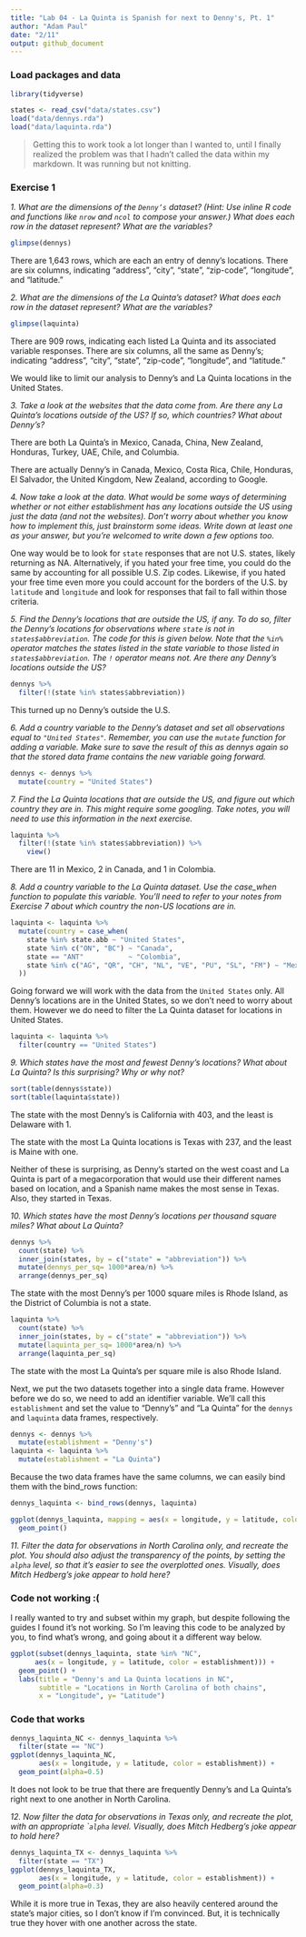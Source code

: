 ```yaml
---
title: "Lab 04 - La Quinta is Spanish for next to Denny's, Pt. 1"
author: "Adam Paul"
date: "2/11"
output: github_document
---
```


### Load packages and data


```r
library(tidyverse) 
```

```r
states <- read_csv("data/states.csv")
load("data/dennys.rda")
load("data/laquinta.rda")
```

>Getting this to work took a lot longer than I wanted to, until I finally realized the problem was that I hadn't called the data within my markdown. It was running but not knitting.

### Exercise 1

*1. What are the dimensions of the `Denny’s` dataset? (Hint: Use inline R code and functions like `nrow` and `ncol` to compose your answer.) What does each row in the dataset represent? What are the variables?*

```r
glimpse(dennys)
```

There are 1,643 rows, which are each an entry of denny's locations. There are six columns, indicating "address", "city", "state", "zip-code", "longitude", and "latitude."

*2. What are the dimensions of the La Quinta’s dataset? What does each row in the dataset represent? What are the variables?*

```r
glimpse(laquinta)
```
There are 909 rows, indicating each listed La Quinta and its associated variable responses. There are six columns, all the same as Denny's; indicating "address", "city", "state", "zip-code", "longitude", and "latitude."

We would like to limit our analysis to Denny’s and La Quinta locations in the United States.

*3. Take a look at the websites that the data come from. Are there any La Quinta’s locations outside of the US? If so, which countries? What about Denny’s?*

There are both La Quinta's in Mexico, Canada, China, New Zealand, Honduras, Turkey, UAE, Chile, and Columbia.

There are actually Denny's in Canada, Mexico, Costa Rica, Chile, Honduras, El Salvador, the United Kingdom, New Zealand, according to Google.

*4. Now take a look at the data. What would be some ways of determining whether or not either establishment has any locations outside the US using just the data (and not the websites). Don’t worry about whether you know how to implement this, just brainstorm some ideas. Write down at least one as your answer, but you’re welcomed to write down a few options too.*

One way would be to look for `state` responses that are not U.S. states, likely returning as NA. Alternatively, if you hated your free time, you could do the same by accounting for all possible U.S. Zip codes. Likewise, if you hated your free time even more you could account for the borders of the U.S. by `latitude` and `longitude` and look for responses that fail to fall within those criteria.

*5. Find the Denny’s locations that are outside the US, if any. To do so, filter the Denny’s locations for observations where `state` is not in `states$abbreviation`. The code for this is given below. Note that the `%in%` operator matches the states listed in the state variable to those listed in `states$abbreviation`. The `!` operator means not. Are there any Denny’s locations outside the US?*

```r
dennys %>%
  filter(!(state %in% states$abbreviation))
```

This turned up no Denny's outside the U.S.

*6. Add a country variable to the Denny’s dataset and set all observations equal to `"United States"`. Remember, you can use the `mutate` function for adding a variable. Make sure to save the result of this as dennys again so that the stored data frame contains the new variable going forward.*

```r
dennys <- dennys %>%
  mutate(country = "United States")
```

*7. Find the La Quinta locations that are outside the US, and figure out which country they are in. This might require some googling. Take notes, you will need to use this information in the next exercise.*

```r
laquinta %>%
  filter(!(state %in% states$abbreviation)) %>%
    view()
```

There are 11 in Mexico, 2 in Canada, and 1 in Colombia.

*8. Add a country variable to the La Quinta dataset. Use the case_when function to populate this variable. You’ll need to refer to your notes from Exercise 7 about which country the non-US locations are in.*

```r
laquinta <- laquinta %>%
  mutate(country = case_when(
    state %in% state.abb ~ "United States",
    state %in% c("ON", "BC") ~ "Canada",
    state == "ANT"           ~ "Colombia",
    state %in% c("AG", "QR", "CH", "NL", "VE", "PU", "SL", "FM") ~ "Mexico"
  ))
```

Going forward we will work with the data from the `United States` only. All Denny’s locations are in the United States, so we don’t need to worry about them. However we do need to filter the La Quinta dataset for locations in United States.

```r
laquinta <- laquinta %>%
  filter(country == "United States")
```

*9. Which states have the most and fewest Denny’s locations? What about La Quinta? Is this surprising? Why or why not?*

```r
sort(table(dennys$state))
sort(table(laquinta$state))
```

The state with the most Denny's is California with 403, and the least is Delaware with 1.

The state with the most La Quinta locations is Texas with 237, and the least is Maine with one. 

Neither of these is surprising, as Denny's started on the west coast and La Quinta is part of a megacorporation that would use their different names based on location, and a Spanish name makes the most sense in Texas. Also, they started in Texas.


*10. Which states have the most Denny’s locations per thousand square miles? What about La Quinta?*

```r
dennys %>%
  count(state) %>%
  inner_join(states, by = c("state" = "abbreviation")) %>%
  mutate(dennys_per_sq= 1000*area/n) %>%
  arrange(dennys_per_sq)
```

The state with the most Denny's per 1000 square miles is Rhode Island, as the District of Columbia is not a state.

```r
laquinta %>%
  count(state) %>%
  inner_join(states, by = c("state" = "abbreviation")) %>%
  mutate(laquinta_per_sq= 1000*area/n) %>%
  arrange(laquinta_per_sq)
```

The state with the most La Quinta's per square mile is also Rhode Island.

Next, we put the two datasets together into a single data frame. However before we do so, we need to add an identifier variable. We’ll call this `establishment` and set the value to "Denny's" and "La Quinta" for the `dennys` and `laquinta` data frames, respectively.

```r
dennys <- dennys %>%
  mutate(establishment = "Denny's")
laquinta <- laquinta %>%
  mutate(establishment = "La Quinta")
```


Because the two data frames have the same columns, we can easily bind them with the bind_rows function:

```r
dennys_laquinta <- bind_rows(dennys, laquinta)
```

```r
ggplot(dennys_laquinta, mapping = aes(x = longitude, y = latitude, color = establishment)) +
  geom_point()
```

*11. Filter the data for observations in North Carolina only, and recreate the plot. You should also adjust the transparency of the points, by setting the `alpha` level, so that it’s easier to see the overplotted ones. Visually, does Mitch Hedberg’s joke appear to hold here?*

### Code not working :(

I really wanted to try and subset within my graph, but despite following the guides I found it's not working. So I'm leaving this code to be analyzed by you, to find what's wrong, and going about it a different way below.

```r
ggplot(subset(dennys_laquinta, state %in% "NC", 
      aes(x = longitude, y = latitude, color = establishment))) +
  geom_point() +
  labs(title = "Denny's and La Quinta locations in NC",
       subtitle = "Locations in North Carolina of both chains",
       x = "Longitude", y= "Latitude")
```

### Code that works

```r
dennys_laquinta_NC <- dennys_laquinta %>%
  filter(state == "NC")
ggplot(dennys_laquinta_NC, 
       aes(x = longitude, y = latitude, color = establishment)) +
  geom_point(alpha=0.5)
```

It does not look to be true that there are frequently Denny's and La Quinta's right next to one another in North Carolina. 

*12. Now filter the data for observations in Texas only, and recreate the plot, with an appropriate ``alpha` level. Visually, does Mitch Hedberg’s joke appear to hold here?*

```r
dennys_laquinta_TX <- dennys_laquinta %>%
  filter(state == "TX")
ggplot(dennys_laquinta_TX, 
       aes(x = longitude, y = latitude, color = establishment)) +
  geom_point(alpha=0.3)
```

While it is more true in Texas, they are also heavily centered around the state's major cities, so I don't know if I'm convinced. But, it is technically true they hover with one another across the state.